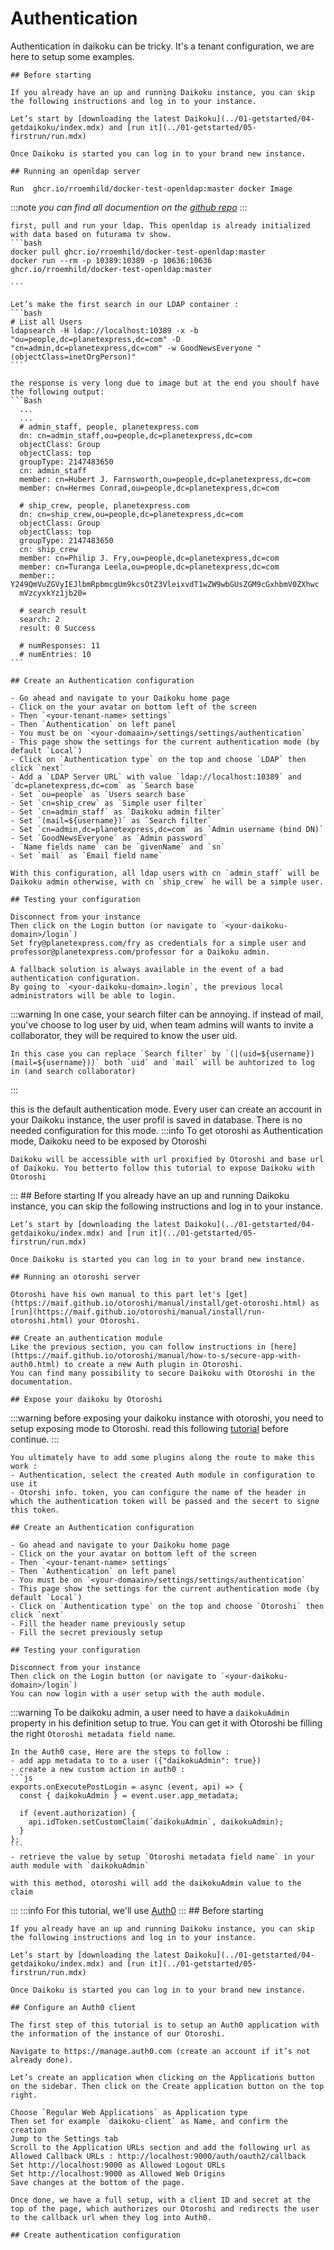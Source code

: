 
# Authentication

Authentication in daikoku can be tricky. It's a tenant configuration, we are here to setup some examples.

<Tabs>
  <TabItem value="ldap" label="LDAP">

    ## Before starting

    If you already have an up and running Daikoku instance, you can skip the following instructions and log in to your instance.

    Let’s start by [downloading the latest Daikoku](../01-getstarted/04-getdaikoku/index.mdx) and [run it](../01-getstarted/05-firstrun/run.mdx)
    
    Once Daikoku is started you can log in to your brand new instance.

    ## Running an openldap server
    
    Run  ghcr.io/rroemhild/docker-test-openldap:master docker Image

  :::note 
    _you can find all documention on the [github repo](https://github.com/rroemhild/docker-test-openldap)_
  :::


    first, pull and run your ldap. This openldap is already initialized with data based on futurama tv show.
    ```bash
    docker pull ghcr.io/rroemhild/docker-test-openldap:master
    docker run --rm -p 10389:10389 -p 10636:10636 ghcr.io/rroemhild/docker-test-openldap:master

    ```

    Let’s make the first search in our LDAP container :
    ```bash
    # List all Users
    ldapsearch -H ldap://localhost:10389 -x -b "ou=people,dc=planetexpress,dc=com" -D "cn=admin,dc=planetexpress,dc=com" -w GoodNewsEveryone "(objectClass=inetOrgPerson)"
    ```

    the response is very long due to image but at the end you shoulf have the following output:
    ```Bash
      ...
      ...
      # admin_staff, people, planetexpress.com
      dn: cn=admin_staff,ou=people,dc=planetexpress,dc=com
      objectClass: Group
      objectClass: top
      groupType: 2147483650
      cn: admin_staff
      member: cn=Hubert J. Farnsworth,ou=people,dc=planetexpress,dc=com
      member: cn=Hermes Conrad,ou=people,dc=planetexpress,dc=com

      # ship_crew, people, planetexpress.com
      dn: cn=ship_crew,ou=people,dc=planetexpress,dc=com
      objectClass: Group
      objectClass: top
      groupType: 2147483650
      cn: ship_crew
      member: cn=Philip J. Fry,ou=people,dc=planetexpress,dc=com
      member: cn=Turanga Leela,ou=people,dc=planetexpress,dc=com
      member:: Y249QmVuZGVyIEJlbmRpbmcgUm9kcsOtZ3VleixvdT1wZW9wbGUsZGM9cGxhbmV0ZXhwc
      mVzcyxkYz1jb20=

      # search result
      search: 2
      result: 0 Success

      # numResponses: 11
      # numEntries: 10
    ```

    ## Create an Authentication configuration

    - Go ahead and navigate to your Daikoku home page
    - Click on the your avatar on bottom left of the screen
    - Then `<your-tenant-name> settings` 
    - Then `Authentication` on left panel
    - You must be on `<your-domaain>/settings/settings/authentication`
    - This page show the settings for the current authentication mode (by default `Local`)
    - Click on `Authentication type` on the top and choose `LDAP` then click `next`
    - Add a `LDAP Server URL` with value `ldap://localhost:10389` and `dc=planetexpress,dc=com` as `Search base`
    - Set `ou=people` as `Users search base`
    - Set `cn=ship_crew` as `Simple user filter`
    - Set `cn=admin_staff` as `Daikoku admin filter`
    - Set `(mail=${username})` as `Search filter`
    - Set `cn=admin,dc=planetexpress,dc=com` as `Admin username (bind DN)`
    - Set `GoodNewsEveryone` as `Admin password`
    - `Name fields name` can be `givenName` and `sn`
    - Set `mail` as `Email field name`

    With this configuration, all ldap users with cn `admin_staff` will be Daikoku admin otherwise, with cn `ship_crew` he will be a simple user.

    ## Testing your configuration

    Disconnect from your instance
    Then click on the Login button (or navigate to `<your-daikoku-domain>/login`)
    Set fry@planetexpress.com/fry as credentials for a simple user and professor@planetexpress.com/professor for a Daikoku admin.

    A fallback solution is always available in the event of a bad authentication configuration. 
    By going to `<your-daikoku-domain>.login`, the previous local administrators will be able to login.

  :::warning
    In one case, your search filter can be annoying. 
    if instead of mail, you've choose to log user by uid, when team admins will wants to invite a collaborator, they will be required to know the user uid.
    
    In this case you can replace `Search filter` by `(|(uid=${username})(mail=${username}))` both `uid` and `mail` will be auhtorized to log in (and search collaborator)
  :::

  </TabItem>
  <TabItem value="local" label="Local" default>
    this is the default authentication mode. Every user can create an account in your Daikoku instance, the user profil is saved in database.
    There is no needed configuration for this mode.
  </TabItem>
  <TabItem value="otoroshi" label="Otoroshi" default>
  :::info  
    To get otoroshi as Authentication mode, Daikoku need to be exposed by Otoroshi 

    Daikoku will be accessible with url proxified by Otoroshi and base url of Daikoku. You betterto follow this tutorial to expose Daikoku with Otoroshi
  :::
    ## Before starting
    If you already have an up and running Daikoku instance, you can skip the following instructions and log in to your instance.

    Let’s start by [downloading the latest Daikoku](../01-getstarted/04-getdaikoku/index.mdx) and [run it](../01-getstarted/05-firstrun/run.mdx)
    
    Once Daikoku is started you can log in to your brand new instance.

    ## Running an otoroshi server
    
    Otoroshi have his own manual to this part let's [get](https://maif.github.io/otoroshi/manual/install/get-otoroshi.html) as [run](https://maif.github.io/otoroshi/manual/install/run-otoroshi.html) your Otoroshi.

    ## Create an authentication module
    Like the previous section, you can follow instructions in [here](https://maif.github.io/otoroshi/manual/how-to-s/secure-app-with-auth0.html) to create a new Auth plugin in Otoroshi.
    You can find many possibility to secure Daikoku with Otoroshi in the documentation.

    ## Expose your daikoku by Otoroshi
  :::warning
    before exposing your daikoku instance with otoroshi, you need to setup exposing mode to Otoroshi. read this following [tutorial](./15-otoroshi-exposition) before continue.
  :::

    You ultimately have to add some plugins along the route to make this work :
    - Authentication, select the created Auth module in configuration to use it
    - Otorshi info. token, you can configure the name of the header in which the authentication token will be passed and the secert to signe this token.

    ## Create an Authentication configuration

    - Go ahead and navigate to your Daikoku home page
    - Click on the your avatar on bottom left of the screen
    - Then `<your-tenant-name> settings` 
    - Then `Authentication` on left panel
    - You must be on `<your-domaain>/settings/settings/authentication`
    - This page show the settings for the current authentication mode (by default `Local`)
    - Click on `Authentication type` on the top and choose `Otoroshi` then click `next`
    - Fill the header name previously setup
    - Fill the secret previously setup

    ## Testing your configuration

    Disconnect from your instance
    Then click on the Login button (or navigate to `<your-daikoku-domain>/login`)
    You can now login with a user setup with the auth module.

  :::warning
    To be daikoku admin, a user need to have a `daikokuAdmin` property in his definition setup to true. You can get it with Otoroshi be filling the right `Otoroshi metadata field name`.

    In the Auth0 case, Here are the steps to follow :
    - add app metadata to to a user ({"daikokuAdmin": true})
    - create a new custom action in auth0 :
    ```js
    exports.onExecutePostLogin = async (event, api) => {
      const { daikokuAdmin } = event.user.app_metadata;
    
      if (event.authorization) {
        api.idToken.setCustomClaim(`daikokuAdmin`, daikokuAdmin);
      }
    };
    ``` 
    - retrieve the value by setup `Otoroshi metadata field name` in your auth module with `daikokuAdmin`

    with this method, otoroshi will add the daikokuAdmin value to the claim
  :::
  </TabItem>
  <TabItem value="oauth2" label="OAuth2" default>
  :::info
    For this tutorial, we'll use [Auth0](https://manage.auth0.com)
  :::
    ## Before starting

    If you already have an up and running Daikoku instance, you can skip the following instructions and log in to your instance.

    Let’s start by [downloading the latest Daikoku](../01-getstarted/04-getdaikoku/index.mdx) and [run it](../01-getstarted/05-firstrun/run.mdx)
    
    Once Daikoku is started you can log in to your brand new instance.

    ## Configure an Auth0 client

    The first step of this tutorial is to setup an Auth0 application with the information of the instance of our Otoroshi.

    Navigate to https://manage.auth0.com (create an account if it’s not already done).

    Let’s create an application when clicking on the Applications button on the sidebar. Then click on the Create application button on the top right.

    Choose `Regular Web Applications` as Application type
    Then set for example `daikoku-client` as Name, and confirm the creation
    Jump to the Settings tab
    Scroll to the Application URLs section and add the following url as Allowed Callback URLs : http://localhost:9000/auth/oauth2/callback
    Set http://localhost:9000 as Allowed Logout URLs
    Set http://localhost:9000 as Allowed Web Origins
    Save changes at the bottom of the page.

    Once done, we have a full setup, with a client ID and secret at the top of the page, which authorizes our Otoroshi and redirects the user to the callback url when they log into Auth0.

    ## Create authentication configuration

    
  </TabItem>
</Tabs>

